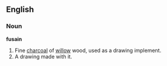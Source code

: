 == English ==
=== Noun ===
'''fusain'''
#Fine [[charcoal]] of [[willow]] wood, used as a drawing implement.
#A drawing made with it.